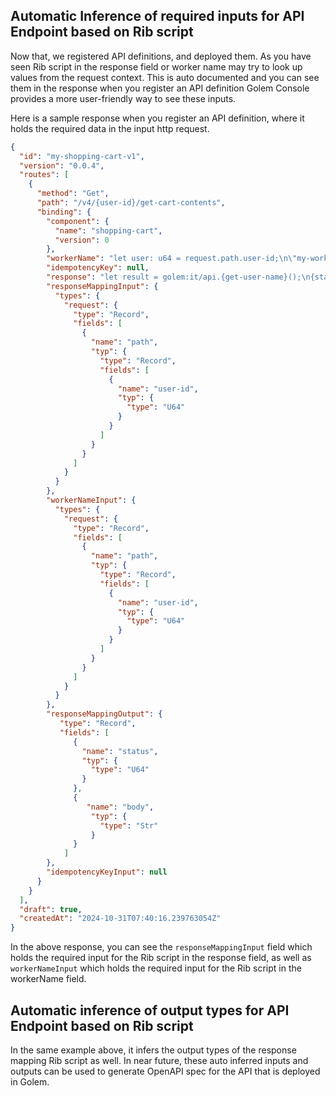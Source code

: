 ## Automatic Inference of required inputs for API Endpoint based on Rib script

Now that, we registered API definitions, and deployed them. As you have seen Rib script in the response field or worker name
may try to look up values from the request context. This is auto documented and you can see them in the response when you register an API definition
Golem Console provides a more user-friendly way to see these inputs.

Here is a sample response when you register an API definition, where it holds the required data in the input http request.

```json
{
  "id": "my-shopping-cart-v1",
  "version": "0.0.4",
  "routes": [
    {
      "method": "Get",
      "path": "/v4/{user-id}/get-cart-contents",
      "binding": {
        "component": {
          "name": "shopping-cart",
          "version": 0
        },
        "workerName": "let user: u64 = request.path.user-id;\n\"my-worker-${user}\"",
        "idempotencyKey": null,
        "response": "let result = golem:it/api.{get-user-name}();\n{status: 200u64, body: result}",
        "responseMappingInput": {
          "types": {
            "request": {
              "type": "Record",
              "fields": [
                {
                  "name": "path",
                  "typ": {
                    "type": "Record",
                    "fields": [
                      {
                        "name": "user-id",
                        "typ": {
                          "type": "U64"
                        }
                      }
                    ]
                  }
                }
              ]
            }
          }
        },
        "workerNameInput": {
          "types": {
            "request": {
              "type": "Record",
              "fields": [
                {
                  "name": "path",
                  "typ": {
                    "type": "Record",
                    "fields": [
                      {
                        "name": "user-id",
                        "typ": {
                          "type": "U64"
                        }
                      }
                    ]
                  }
                }
              ]
            }
          }
        },
        "responseMappingOutput": {
           "type": "Record",
           "fields": [
              {
                "name": "status",
                "typ": {
                  "type": "U64"
                }
              },
              {
                 "name": "body",
                  "typ": {
                    "type": "Str"
                  }
              }
            ]
        },
        "idempotencyKeyInput": null
      }
    }
  ],
  "draft": true,
  "createdAt": "2024-10-31T07:40:16.239763054Z"
}
```

In the above response, you can see the `responseMappingInput` field which holds the required input for the Rib script in the response field,
as well as `workerNameInput` which holds the required input for the Rib script in the workerName field.

## Automatic inference of output types for API Endpoint based on Rib script

In the same example above, it infers the output types of the response mapping Rib script as well.
In near future, these auto inferred inputs and outputs can be used to generate OpenAPI spec for the
API that is deployed in Golem.
